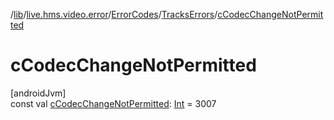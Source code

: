 /[lib](/api-reference/android/v2/home/content)/[live.hms.video.error](../../index)/[ErrorCodes](../index)/[TracksErrors](index)/[cCodecChangeNotPermitted](c-codec-change-not-permitted)

# cCodecChangeNotPermitted

[androidJvm]\
const val [cCodecChangeNotPermitted](c-codec-change-not-permitted): [Int](https://kotlinlang.org/api/latest/jvm/stdlib/kotlin/-int/index.html) = 3007
